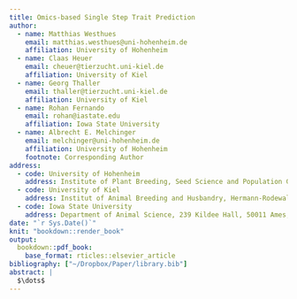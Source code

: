 ```yaml
---
title: Omics-based Single Step Trait Prediction
author:
  - name: Matthias Westhues
    email: matthias.westhues@uni-hohenheim.de
    affiliation: University of Hohenheim
  - name: Claas Heuer
    email: cheuer@tierzucht.uni-kiel.de
    affiliation: University of Kiel
  - name: Georg Thaller
    email: thaller@tierzucht.uni-kiel.de
    affiliation: University of Kiel
  - name: Rohan Fernando
    email: rohan@iastate.edu
    affiliation: Iowa State University
  - name: Albrecht E. Melchinger
    email: melchinger@uni-hohenheim.de
    affiliation: University of Hohenheim
    footnote: Corresponding Author
address:
  - code: University of Hohenheim
    address: Institute of Plant Breeding, Seed Science and Population Genetics, Fruwirthstr. 21, 70599 Stuttgart, Germany
  - code: University of Kiel
    address: Institut of Animal Breeding and Husbandry, Hermann-Rodewald-Straße 6, 24118 Kiel, Germany
  - code: Iowa State University
    address: Department of Animal Science, 239 Kildee Hall, 50011 Ames, Iowa, U.S.A.
date: "`r Sys.Date()`"
knit: "bookdown::render_book"
output:
  bookdown::pdf_book:
    base_format: rticles::elsevier_article
bibliography: ["~/Dropbox/Paper/library.bib"]
abstract: |
  $\dots$
---
```


